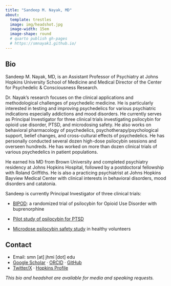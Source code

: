 ```yaml
---
title: "Sandeep M. Nayak, MD"
about:
  template: trestles
  image: img/headshot.jpg
  image-width: 15em
  image-shape: round
  # quarto publish gh-pages
  # https://smnayak1.github.io/
---
```

## Bio

Sandeep M. Nayak, MD, is an Assistant Professor of Psychiatry at Johns Hopkins University School of Medicine and Medical Director of the Center for Psychedelic & Consciousness Research.

Dr. Nayak's research focuses on the clinical applications and methodological challenges of psychedelic medicine. He is particularly interested in testing and improving psychedelics for various psychiatric indications especially addictions and mood disorders. He currently serves as Principal Investigator for three clinical trials investigating psilocybin for opioid use disorder, PTSD, and microdosing safety. He also works on behavioral pharmacology of psychedelics, psychotherapy/psychological support, belief changes, and cross-cultural effects of psychedelics. He has personally conducted several dozen high-dose psilocybin sessions and overseen hundreds. He has worked on more than dozen clinical trials of various psychedelics in patient populations.

He earned his MD from Brown University and completed psychiatry residency at Johns Hopkins Hospital, followed by a postdoctoral fellowship with Roland Griffiths. He is also a practicing psychiatrist at Johns Hopkins Bayview Medical Center with clinical interests in behavioral disorders, mood disorders and catatonia.

Sandeep is currently Principal Investigator of three clinical trials:

-   [BIPOD](https://hopkinspsychedelic.org/opioiduse): a randomized trial of psilocybin for Opioid Use Disorder with buprenorphine

-   [Pilot study of psilocybin for PTSD](https://hopkinspsychedelic.org/ptsdstudy)

-   [Microdose psilocybin safety study](https://hopkinspsychedelic.org/microdose) in healthy volunteers

## Contact

-   Email: smn \[at\] jhmi \[dot\] edu
-   [Google Scholar](https://scholar.google.com/citations?user=qhEztHUAAAAJ&hl=en) · [ORCID](https://orcid.org/0000-0002-6832-0639) · [GitHub](https://github.com/smnayak1)
-   [Twitter/X](https://x.com/sdpnayak) · [Hopkins Profile](https://hopkinspsychedelic.org/nayak)

*This bio and headshot are available for media and speaking requests.*

